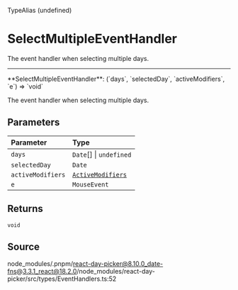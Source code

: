 <SectionTitle>TypeAlias (undefined)</SectionTitle>

# SelectMultipleEventHandler

<Description>The event handler when selecting multiple days.</Description>

---

<a id="undefined" name="undefined"></a>

<SignatureMemberIdentifier>
  **SelectMultipleEventHandler**: (`days`, `selectedDay`, `activeModifiers`,
  `e`) => `void`
</SignatureMemberIdentifier>

The event handler when selecting multiple days.

## Parameters

| Parameter         | Type                                                           |
| :---------------- | :------------------------------------------------------------- |
| `days`            | `Date`[] \| `undefined`                                        |
| `selectedDay`     | `Date`                                                         |
| `activeModifiers` | [`ActiveModifiers`](/docs/api/type-aliases/ActiveModifiers.md) |
| `e`               | `MouseEvent`                                                   |

## Returns

`void`

## Source

node_modules/.pnpm/react-day-picker@8.10.0_date-fns@3.3.1_react@18.2.0/node_modules/react-day-picker/src/types/EventHandlers.ts:52
